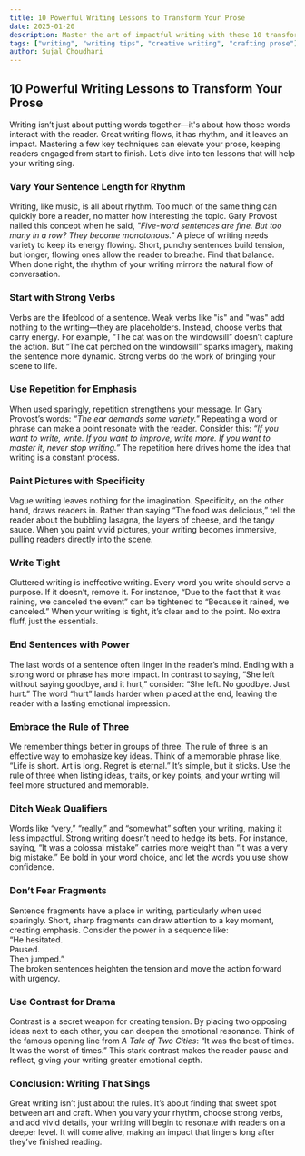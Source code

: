 ```yaml
---
title: 10 Powerful Writing Lessons to Transform Your Prose
date: 2025-01-20
description: Master the art of impactful writing with these 10 transformative lessons. Learn how varying sentence length, using strong verbs, and other techniques will elevate your prose and keep readers engaged.
tags: ["writing", "writing tips", "creative writing", "crafting prose"]
author: Sujal Choudhari
---
```



## **10 Powerful Writing Lessons to Transform Your Prose**

Writing isn’t just about putting words together—it's about how those words interact with the reader. Great writing flows, it has rhythm, and it leaves an impact. Mastering a few key techniques can elevate your prose, keeping readers engaged from start to finish. Let’s dive into ten lessons that will help your writing sing.

### **Vary Your Sentence Length for Rhythm**  
Writing, like music, is all about rhythm. Too much of the same thing can quickly bore a reader, no matter how interesting the topic. Gary Provost nailed this concept when he said, *"Five-word sentences are fine. But too many in a row? They become monotonous."* A piece of writing needs variety to keep its energy flowing. Short, punchy sentences build tension, but longer, flowing ones allow the reader to breathe. Find that balance. When done right, the rhythm of your writing mirrors the natural flow of conversation.

### **Start with Strong Verbs**  
Verbs are the lifeblood of a sentence. Weak verbs like "is" and "was" add nothing to the writing—they are placeholders. Instead, choose verbs that carry energy. For example, “The cat was on the windowsill” doesn’t capture the action. But “The cat perched on the windowsill” sparks imagery, making the sentence more dynamic. Strong verbs do the work of bringing your scene to life.

### **Use Repetition for Emphasis**  
When used sparingly, repetition strengthens your message. In Gary Provost’s words: *“The ear demands some variety."* Repeating a word or phrase can make a point resonate with the reader. Consider this: *“If you want to write, write. If you want to improve, write more. If you want to master it, never stop writing.”* The repetition here drives home the idea that writing is a constant process.

### **Paint Pictures with Specificity**  
Vague writing leaves nothing for the imagination. Specificity, on the other hand, draws readers in. Rather than saying “The food was delicious,” tell the reader about the bubbling lasagna, the layers of cheese, and the tangy sauce. When you paint vivid pictures, your writing becomes immersive, pulling readers directly into the scene.

### **Write Tight**  
Cluttered writing is ineffective writing. Every word you write should serve a purpose. If it doesn’t, remove it. For instance, “Due to the fact that it was raining, we canceled the event” can be tightened to “Because it rained, we canceled.” When your writing is tight, it’s clear and to the point. No extra fluff, just the essentials.

### **End Sentences with Power**  
The last words of a sentence often linger in the reader’s mind. Ending with a strong word or phrase has more impact. In contrast to saying, “She left without saying goodbye, and it hurt,” consider: “She left. No goodbye. Just hurt.” The word “hurt” lands harder when placed at the end, leaving the reader with a lasting emotional impression.

### **Embrace the Rule of Three**  
We remember things better in groups of three. The rule of three is an effective way to emphasize key ideas. Think of a memorable phrase like, “Life is short. Art is long. Regret is eternal.” It’s simple, but it sticks. Use the rule of three when listing ideas, traits, or key points, and your writing will feel more structured and memorable.

### **Ditch Weak Qualifiers**  
Words like “very,” “really,” and “somewhat” soften your writing, making it less impactful. Strong writing doesn’t need to hedge its bets. For instance, saying, “It was a colossal mistake” carries more weight than “It was a very big mistake.” Be bold in your word choice, and let the words you use show confidence.

### **Don’t Fear Fragments**  
Sentence fragments have a place in writing, particularly when used sparingly. Short, sharp fragments can draw attention to a key moment, creating emphasis. Consider the power in a sequence like:  
“He hesitated.  
Paused.  
Then jumped.”  
The broken sentences heighten the tension and move the action forward with urgency.

### **Use Contrast for Drama**  
Contrast is a secret weapon for creating tension. By placing two opposing ideas next to each other, you can deepen the emotional resonance. Think of the famous opening line from *A Tale of Two Cities*: “It was the best of times. It was the worst of times.” This stark contrast makes the reader pause and reflect, giving your writing greater emotional depth.

### **Conclusion: Writing That Sings**  
Great writing isn’t just about the rules. It’s about finding that sweet spot between art and craft. When you vary your rhythm, choose strong verbs, and add vivid details, your writing will begin to resonate with readers on a deeper level. It will come alive, making an impact that lingers long after they’ve finished reading.
